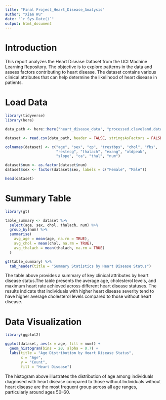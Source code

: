 ```yaml
---
title: "Final Project_Heart_Disease_Analysis"
author: "Xian Wu"
date: "`r Sys.Date()`"
output: html_document
---
```


# Introduction

This report analyzes the Heart Disease Dataset from the UCI Machine Learning Repository. The objective is to explore patterns in the data and assess factors contributing to heart disease. 
The dataset contains various clinical attributes that can help determine the likelihood of heart disease in patients.

# Load Data

```r
library(tidyverse)
library(here)

data_path <- here::here("heart_disease_data", "processed.cleveland.data")

dataset <- read.csv(data_path, header = FALSE, stringsAsFactors = FALSE)

colnames(dataset) <- c("age", "sex", "cp", "trestbps", "chol", "fbs", 
                       "restecg", "thalach", "exang", "oldpeak", 
                       "slope", "ca", "thal", "num")

dataset$num <- as.factor(dataset$num)
dataset$sex <- factor(dataset$sex, labels = c("Female", "Male"))

head(dataset)

```

# Summary Table

```r
library(gt)

table_summary <- dataset %>%
  select(age, sex, chol, thalach, num) %>%
  group_by(num) %>%
  summarise(
    avg_age = mean(age, na.rm = TRUE),
    avg_chol = mean(chol, na.rm = TRUE),
    avg_thalach = mean(thalach, na.rm = TRUE)
  )

gt(table_summary) %>%
  tab_header(title = "Summary Statistics by Heart Disease Status")
```

The table above provides a summary of key clinical attributes by heart disease status.The table presents the average age, cholesterol levels, and maximum heart rate achieved across different heart disease statuses. The results indicate that individuals with higher heart disease severity tend to have higher average cholesterol levels compared to those without heart disease.

# Data Visualization

```r
library(ggplot2)

ggplot(dataset, aes(x = age, fill = num)) +
  geom_histogram(bins = 20, alpha = 0.7) +
  labs(title = "Age Distribution by Heart Disease Status",
       x = "Age",
       y = "Count",
       fill = "Heart Disease") 
```

The histogram above illustrates the distribution of age among individuals diagnosed with heart disease compared to those without.Individuals without heart disease are the most frequent group across all age ranges, particularly around ages 50–60.

